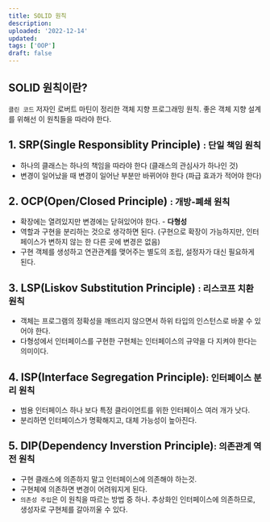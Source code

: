 ```yaml
---
title: SOLID 원칙
description:
uploaded: '2022-12-14'
updated:
tags: ['OOP']
draft: false
---
```


## SOLID 원칙이란?

`클린 코드` 저자인 로버트 마틴이 정리한 객체 지향 프로그래밍 원칙. 좋은 객체 지향 설계를 위해선 이 원칙들을 따라야 한다.

## 1. **SRP**(Single Responsiblity Principle) <small>: 단일 책임 원칙</small>

- 하나의 클래스는 하나의 책임을 따라야 한다 (클래스의 관심사가 하나인 것)
- 변경이 일어났을 때 변경이 일어난 부분만 바뀌어야 한다 (파급 효과가 적어야 한다)

## 2. **OCP**(Open/Closed Principle) <small>: 개방-폐쇄 원칙</small>

- 확장에는 열려있지만 변경에는 닫혀있어야 한다. - **다형성**
- 역할과 구현을 분리하는 것으로 생각하면 된다. (구현으로 확장이 가능하지만, 인터페이스가 변하지 않는 한 다른 곳에 변경은 없음)
- 구현 객체를 생성하고 연관관계를 맺어주는 별도의 조립, 설정자가 대신 필요하게 된다.

## 3. **LSP**(Liskov Substitution Principle) <small>: 리스코프 치환 원칙</small>

- 객체는 프로그램의 정확성을 깨뜨리지 않으면서 하위 타입의 인스턴스로 바꿀 수 있어야 한다.
- 다형성에서 인터페이스를 구현한 구현체는 인터페이스의 규약을 다 지켜야 한다는 의미이다.

## 4. **ISP**(Interface Segregation Principle)<small>: 인터페이스 분리 원칙</small>

- 범용 인터페이스 하나 보다 특정 클라이언트를 위한 인터페이스 여러 개가 낫다.
- 분리하면 인터페이스가 명확해지고, 대체 가능성이 높아진다.

## 5. **DIP**(Dependency Inverstion Principle)<small>: 의존관계 역전 원칙</small>

- 구현 클래스에 의존하지 말고 인터페이스에 의존해야 하는것.
- 구현체에 의존하면 변경이 어려워지게 된다.
- `의존성 주입`은 이 원칙을 따르는 방법 중 하나. 추상화인 인터페이스에 의존하므로, 생성자로 구현체를 갈아끼울 수 있다.

